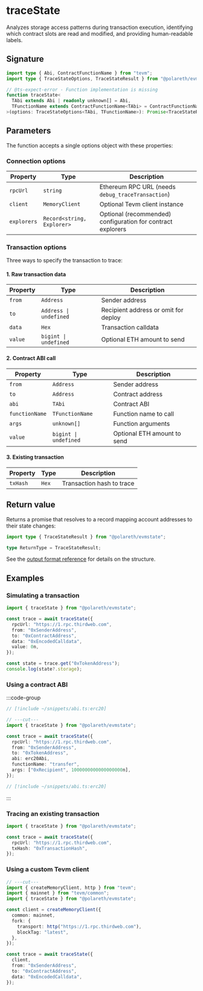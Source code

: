 # traceState

Analyzes storage access patterns during transaction execution, identifying which contract slots are read and modified, and providing human-readable labels.

## Signature

```typescript twoslash
import type { Abi, ContractFunctionName } from "tevm";
import type { TraceStateOptions, TraceStateResult } from "@polareth/evmstate";

// @ts-expect-error - Function implementation is missing
function traceState<
  TAbi extends Abi | readonly unknown[] = Abi,
  TFunctionName extends ContractFunctionName<TAbi> = ContractFunctionName<TAbi>,
>(options: TraceStateOptions<TAbi, TFunctionName>): Promise<TraceStateResult>;
```

## Parameters

The function accepts a single options object with these properties:

### Connection options

| Property    | Type                       | Description                                                 |
| ----------- | -------------------------- | ----------------------------------------------------------- |
| `rpcUrl`    | `string`                   | Ethereum RPC URL (needs `debug_traceTransaction`)           |
| `client`    | `MemoryClient`             | Optional Tevm client instance                               |
| `explorers` | `Record<string, Explorer>` | Optional (recommended) configuration for contract explorers |

### Transaction options

Three ways to specify the transaction to trace:

#### 1. Raw transaction data

| Property | Type                   | Description                          |
| -------- | ---------------------- | ------------------------------------ |
| `from`   | `Address`              | Sender address                       |
| `to`     | `Address \| undefined` | Recipient address or omit for deploy |
| `data`   | `Hex`                  | Transaction calldata                 |
| `value`  | `bigint \| undefined`  | Optional ETH amount to send          |

#### 2. Contract ABI call

| Property       | Type                  | Description                 |
| -------------- | --------------------- | --------------------------- |
| `from`         | `Address`             | Sender address              |
| `to`           | `Address`             | Contract address            |
| `abi`          | `TAbi`                | Contract ABI                |
| `functionName` | `TFunctionName`       | Function name to call       |
| `args`         | `unknown[]`           | Function arguments          |
| `value`        | `bigint \| undefined` | Optional ETH amount to send |

#### 3. Existing transaction

| Property | Type  | Description               |
| -------- | ----- | ------------------------- |
| `txHash` | `Hex` | Transaction hash to trace |

## Return value

Returns a promise that resolves to a record mapping account addresses to their state changes:

```typescript twoslash
import type { TraceStateResult } from "@polareth/evmstate";

type ReturnType = TraceStateResult;
```

See the [output format reference](/reference/output-format) for details on the structure.

## Examples

### Simulating a transaction

```typescript twoslash
import { traceState } from "@polareth/evmstate";

const trace = await traceState({
  rpcUrl: "https://1.rpc.thirdweb.com",
  from: "0xSenderAddress",
  to: "0xContractAddress",
  data: "0xEncodedCalldata",
  value: 0n,
});

const state = trace.get("0xTokenAddress");
console.log(state?.storage);
```

### Using a contract ABI

:::code-group
```typescript twoslash [example.ts]
// [!include ~/snippets/abi.ts:erc20]

// ---cut---
import { traceState } from "@polareth/evmstate";

const trace = await traceState({
  rpcUrl: "https://1.rpc.thirdweb.com",
  from: "0xSenderAddress",
  to: "0xTokenAddress",
  abi: erc20Abi,
  functionName: "transfer",
  args: ["0xRecipient", 1000000000000000000n],
});
```

```typescript twoslash [abi.ts]
// [!include ~/snippets/abi.ts:erc20]
```

:::

### Tracing an existing transaction

```typescript twoslash
import { traceState } from "@polareth/evmstate";

const trace = await traceState({
  rpcUrl: "https://1.rpc.thirdweb.com",
  txHash: "0xTransactionHash",
});
```

### Using a custom Tevm client

```typescript twoslash
// ---cut---
import { createMemoryClient, http } from "tevm";
import { mainnet } from "tevm/common";
import { traceState } from "@polareth/evmstate";

const client = createMemoryClient({
  common: mainnet,
  fork: {
    transport: http("https://1.rpc.thirdweb.com"),
    blockTag: "latest",
  },
});

const trace = await traceState({
  client,
  from: "0xSenderAddress",
  to: "0xContractAddress",
  data: "0xEncodedCalldata",
});
```
